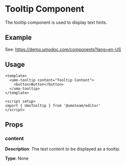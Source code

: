 # Tooltip Component

The tooltip component is used to display text hints.

## Example

See: https://demo.umodoc.com/components?lang=en-US

## Usage

```vue
<template>
  <umo-tooltip content="Tooltip Content">
    <button>Button</button>
  </umo-tooltip>
</template>

<script setup>
import { UmoTooltip } from '@umoteam/editor'
</script>
```

## Props

### content

**Description**: The text content to be displayed as a tooltip.

**Type**: None